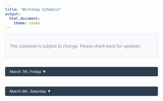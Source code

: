 ```yaml
---
title: "Workshop Schedule"
output: 
  html_document:
    theme: cosmo
---
```


<style>
.schedule-container {
  max-width: 800px;
  margin: 0 auto;
  font-family: 'Segoe UI', Tahoma, Geneva, Verdana, sans-serif;
}

.day-section {
  background: #f8f9fc;
  border: 1px solid #dee2e6;
  border-radius: 4px;
  padding: 20px;
  margin: 20px 0;
  display: none;
}

.time-block {
  border-left: 3px solid #2c3e50;
  padding: 12px 20px;
  margin: 15px 0;
  background: white;
}

.session-title {
  color: #2c3e50;
  font-weight: 600;
  margin: 15px 0 10px;
  font-size: 1.1em;
}

.presentation-item {
  margin: 12px 0;
  padding: 8px 0;
  border-bottom: 1px solid #eee;
}

.chair-info {
  color: #7b8a8b;
  font-size: 0.9em;
  margin: -8px 0 12px;
  font-style: italic;
}

.special-event {
  background: #f8f9fc;
  border-left-color: #18bc9c;
}

.meal-break {
  border-left-color: #18bc9c;
  background: #f3faf9;
}

.alert-custom {
  background: #f8f9fc;
  border: 1px solid #dee2e6;
  color: #7b8a8b;
  border-radius: 4px;
  padding: 15px;
  margin-bottom: 20px;
}

.collapse-button {
  background: #2c3e50;
  color: white;
  padding: 8px 15px;
  border: none;
  border-radius: 4px;
  cursor: pointer;
  margin: 10px 0;
  width: 100%;
  text-align: left;
}

.collapse-button:hover {
  background: #18bc9c;
}

}
</style>

<script>
    function toggleDay(dayId) {
      var content = document.getElementById(dayId);
      // Use computed style for accuracy
      var isHidden = window.getComputedStyle(content).display === "none";
      var button = document.querySelector(`button[onclick="toggleDay('${dayId}')"]`);
      
      if (isHidden) {
        content.style.display = "block";
        button.innerHTML = button.innerHTML.replace('▼', '▲');
      } else {
        content.style.display = "none";
        button.innerHTML = button.innerHTML.replace('▲', '▼');
      }
    }
</script>


<div class="schedule-container">


<div class="alert-custom">
<i class="fas fa-info-circle"></i> This schedule is subject to change. Please check back for updates.
</div>

<button class="collapse-button" onclick="toggleDay('day1')">
      March 7th, Friday ▼
    </button>
<div class="day-section" id="day1">

<div class="time-block meal-break">
**8:15 AM**

Breakfast: Coffee, pastry, and fruits will be served
</div>

<div class="time-block">
**8:30 - 8:40 AM**  
<div class="session-title">Opening Remarks</div>
<div class="presentation-item">
<strong>Jingshen Wang</strong>, UC Berkeley
</div>
</div>

<div class="time-block">
**8:40 - 10:10 AM**  
<div class="session-title">Session I</div>
<div class="chair-info">Chair: Hongjian Zhu, AbbVie</div>

<div class="presentation-item">
<strong>Sofia Villar</strong>, University of Cambridge<br>
<em>Recent Advances for the Design, Analysis, and Implementation of Response-Adaptive Designs: Are We There Yet?</em>
</div>

<div class="presentation-item">
<strong>Feifang Hu</strong>, George Washington University<br>
<em>Adaptive Designs and GenAI: A Great Match?</em>
</div>

<div class="presentation-item">
<strong>Boxin Tang</strong>, Simon Fraser University<br>
<em>Fractional Factorial Designs Under the Baseline Parametrization</em>
</div>
</div>

<div class="time-block">
**10:30 - 11:30 AM**  
<div class="session-title">Session II</div>
<div class="chair-info">Chair: Xinwei Ma, UC San Diego</div>

<div class="presentation-item">
<strong>Bin Yu</strong>, UC Berkeley<br>
<em>Veridical Data Science Towards Modern Experimental Design in the Age of AI</em>
</div>

<div class="presentation-item">
<strong>Luke Keele</strong>, University of Pennsylvania<br>
<em>Flexibly Estimating and Interpreting Heterogeneous Treatment Effects of Laparoscopic Surgery for Cholecystitis Patients</em>
</div>
</div>

<div class="time-block meal-break">
**11:30 - 1:00 PM**  
Lunch and Photo Session, Alumni House
</div>

<div class="time-block">
**1:00 - 2:00 PM**  
<div class="session-title">Session III</div>
<div class="chair-info">Chair: Lexin Li, UC Berkeley</div>

<div class="presentation-item">
<strong>Micheal Kosorok</strong>, University of North Carolina at Chapel Hill<br>
<em>Design and Analysis of SMARTs to Incorporate Patient Preference into Dynamic Treatment Regimes</em>
</div>

<div class="presentation-item">
<strong>Annie Qu</strong>, University of California Irvine<br>
<em>Stage-Aware Learning for Dynamic Treatments</em>
</div>
</div>

<div class="time-block">
**2:20 - 3:10 PM**  
<div class="session-title">Panel Discussion</div>
<div class="chair-info">Moderator: Waverly Wei, University of Southern California</div>
</div>

<div class="time-block">
**3:30 - 4:30 PM**  
<div class="session-title">Session IV</div>
<div class="chair-info">Chair: Sofia Villar, Cambridge University</div>

<div class="presentation-item">
<strong>Mark van der Laan</strong>, UC Berkeley<br>
<em>Learning Oracle Designs with Targeted Adaptive Designs and Statistical Inference with TMLE</em>
</div>

<div class="presentation-item">
<strong>Anastasia Ivanova</strong>, University of North Carolina at Chapel Hill<br>
<em>Applications of AI in Drug Development</em>
</div>
</div>

<div class="time-block">
**4:30 - 5:30 PM**  
<strong>Poster Session</strong>
</div>

<div class="time-block meal-break">
**5:30 - 7:30 PM**  
Dinner Banquet, Great China
</div>

</div> <!-- End Friday section -->

<button class="collapse-button" onclick="toggleDay('day2')">March 8th, Saturday ▼</button>
<div class="day-section" id="day2">

<div class="time-block">
**8:40 - 10:10 AM**  
<div class="session-title">Session V</div>
<div class="chair-info">Chair: Xiudi Li, UC Berkeley</div>

<div class="presentation-item">
<strong>Hongyu Zhao</strong>, Yale University<br>
<em>Causal Inference Through Mendelian Randomization</em>
</div>

<div class="presentation-item">
<strong>Tianxi Cai</strong>, Harvard University<br>
<em>Improving Algorithm Generalizability and Transportability: Lesson Learned from Multi-institutional EHR Research</em>
</div>

<div class="presentation-item">
<strong>Hongtu Zhu</strong>, University of North Carolina at Chapel Hill<br>
<em>Spatially Randomized Designs Can Enhance Policy Evaluation</em>
</div>
</div>

<div class="time-block">
**10:30 - 12:00 PM**  
<div class="session-title">Session VI</div>
<div class="chair-info">Chair: Feifang Hu, George Washington University</div>

<div class="presentation-item">
<strong>Yuan Ji</strong>, University of Chicago<br>
<em>A Bayesian Estimator of Sample Size</em>
</div>

<div class="presentation-item">
<strong>Ying Yuan</strong>, University of Texas MD Anderson Cancer Center<br>
<em>Digital Controls: An Efficient, Robust, and Privacy-Preserving Bayesian Tool for Adaptive Information Borrowing from External Data</em>
</div>

<div class="presentation-item">
<strong>Lorenzo Trippa</strong>, Harvard University<br>
<em>Harmonized Estimation of Subgroup-Specific Treatment Effects in Randomized Trials: The Use of External Control Data</em>
</div>
</div>

<div class="time-block meal-break">
**12:00 - 1:30 PM**  
Lunch, Alumni House
</div>

<div class="time-block">
**1:30 - 3:00 PM**  
<div class="session-title">Session VII</div>
<div class="chair-info">Chair: Peng Ding, UC Berkeley</div>

<div class="presentation-item">
<strong>Lu Tian</strong>, Stanford University<br>
<em>Dynamic Decision Making With Individualized Variable Selection</em>
</div>

<div class="presentation-item">
<strong>Alexander Volfovsky</strong>, Duke University<br>
<em>New Experimental Designs with Generative AI — from Texts to Networks, to Interacting Agents</em>
</div>

<div class="presentation-item">
<strong>Waverly Wei</strong>, University of Southern California<br>
<em>Covariate Adjusted Response Adaptive Design with Delayed Outcomes</em>
</div>
</div>

<div class="time-block">
**3:00 PM**  
<div class="session-title">Closing Remarks and Poster Award</div>
</div>

</div> <!-- End Saturday section -->

</div> <!-- End schedule container -->